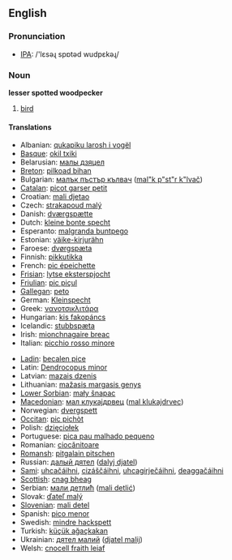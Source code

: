 ==English==

===Pronunciation===
*[[w:IPA|IPA]]: /'lɛsəɻ spɒtəd wudpɛkəɻ/

===Noun===
'''lesser spotted woodpecker'''

# [[bird]]

====Translations====
{{top}}
*Albanian: [[qukapiku larosh i vogël]]
*[[Basque]]: [[okil txiki]]
*Belarusian: [[малы дзяцел]]
*[[Breton]]: [[pilkoad bihan]]
*Bulgarian: [[малък пъстър кълвач]] ([[mal"k p"st"r k"lvač]])
*[[Catalan]]: [[picot garser petit]]
*Croatian: [[mali djetao]]
*Czech: [[strakapoud malý]]
*Danish: [[dværgspætte]]
*Dutch: [[kleine bonte specht]] {{m}}
*Esperanto: [[malgranda buntpego]]
*Estonian: [[väike-kirjurähn]]
*Faroese: [[dvørgspæta]]
*Finnish: [[pikkutikka]]
*French: [[pic épeichette]] '' ''
*[[Frisian]]: [[lytse eksterspjocht]]
*[[Friulian]]: [[pic piçul]]
*[[Gallegan]]: [[peto]]
*German: [[Kleinspecht]] {{m}}
*Greek: [[νανοτσικλιτάρα]] '' ''
*Hungarian: [[kis fakopáncs]]
*Icelandic: [[stubbspæta]]
*Irish: [[mionchnagaire breac]]
*Italian: [[picchio rosso minore]] '' ''
{{mid}}
*[[Ladin]]: [[becalen pice]]
*Latin: [[Dendrocopus minor]] '' ''
*Latvian: [[mazais dzenis]]
*Lithuanian: [[mažasis margasis genys]]
*[[Lower Sorbian]]: [[mały šnapac]]
*[[Macedonian]]: [[мал клукаjдрвец]] ([[mal klukajdrvec]])
*Norwegian: [[dvergspett]]
*[[Occitan]]: [[pic pichòt]]
*Polish: [[dzięciołek]] '' ''
*Portuguese: [[pica pau malhado pequeno]]
*Romanian: [[ciocănitoare]]
*[[Romansh]]: [[pitgalain pitschen]]
*Russian: [[далый дятел]] ([[dalyj djatel]]) '' ''
*[[Sami]]: [[uhcačáihni]], [[cizáščáihni]], [[uhcagirječáihni]], [[deaggačáihni]]
*[[Scottish]]: [[cnag bheag]]
*Serbian: [[мали детлић]] ([[mali detlić]])
*Slovak: [[ďateľ malý]]
*[[Slovenian]]: [[mali detel]]
*Spanish: [[pico menor]] '' ''
*Swedish: [[mindre hackspett]]
*Turkish: [[küçük ağaçkakan]]
*Ukrainian: [[дятел малий]] ([[djatel malij]])
*Welsh: [[cnocell fraith leiaf]]
{{bottom}}